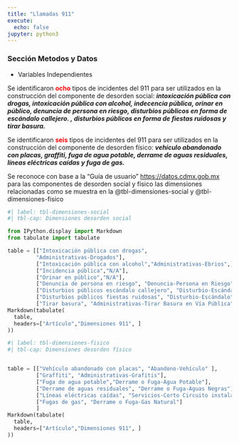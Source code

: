 ```yaml
---
title: "Llamadas 911"
execute:
  echo: false
jupyter: python3
---
```


### Sección Metodos y Datos

- Variables Independientes

Se identificaron <font color='red'> **ocho** </font> tipos de incidentes del 911 para ser utilizados en la construcción del componente de desorden social: _**intoxicación pública con drogas, intoxicación pública con alcohol, indecencia pública, orinar en público, denuncia de persona en riesgo, disturbios públicos en forma de escándalo callejero. , disturbios públicos en forma de fiestas ruidosas y tirar basura.**_  

Se identificaron <font color='red'> **seis** </font>  tipos de incidentes del 911 para ser utilizados en la construcción del componente de desorden físico: _**vehículo abandonado con placas, graffiti, fuga de agua potable, derrame de aguas residuales, líneas eléctricas caídas y fuga de gas.**_

Se reconoce con base a la "Guía de usuario" <https://datos.cdmx.gob.mx> para las componentes de desorden social y físico las dimensiones relacionadas como se muestra en la @tbl-dimensiones-social y @tbl-dimensiones-fisico



```python
#| label: tbl-dimensiones-social
#| tbl-cap: Dimensiones desorden social

from IPython.display import Markdown
from tabulate import tabulate

table = [["Intoxicación pública con drogas",
         "Administrativas-Drogados"],
         ["Intoxicación pública con alcohol","Administrativas-Ebrios",],
         ["Incidencia pública","N/A"],
         ["Orinar en público","N/A"],
         ["Denuncia de persona en riesgo", "Denuncia-Persona en Riesgo"],
         ["Disturbios públicos escándalo callejero", "Disturbio-Escándalo"],
         ["Disturbios públicos fiestas ruidosas", "Disturbio-Escándalo"],
         ["Tirar basura", "Administrativas-Tirar Basura en Vía Pública"]]
Markdown(tabulate(
  table, 
  headers=["Artículo","Dimensiones 911", ]
))
```



```python
#| label: tbl-dimensiones-fisico
#| tbl-cap: Dimensiones desorden físico


table = [["Vehículo abandonado con placas", "Abandono-Vehículo" ],
         ["Graffiti", "Administrativas-Grafitis"],
         ["Fuga de agua potable","Derrame o Fuga-Agua Potable"],
         ["Derrame de aguas residuales", "Derrame o Fuga-Aguas Negras"],
         ["Líneas eléctricas caídas", "Servicios-Corto Circuito instalación o subestación eléctrica"],
         ["Fugas de gas", "Derrame o Fuga-Gas Natural"]
         ]
Markdown(tabulate(
  table, 
  headers=["Artículo","Dimensiones 911", ]
))
```

